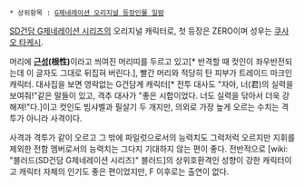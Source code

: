  * 상위항목 : [[G제네레이션 오리지널 등장인물 일람]]

[[SD건담 G제네레이션 시리즈]]의 오리지널 캐릭터로, 첫 등장은 ZERO이며 성우는 [[쿠사오 타케시]].

머리에 '''[[근성]](根性)'''이라고 씌여진 머리띠를 두르고 있고[* 반격할 때 컷인이 좌우반전되는데 이 글자도 그대로 뒤집혀 버린다.], 빨간 머리와 적당히 탄 피부가 트레이드 마크인 캐릭터. 대사집을 보면 영락없는 G건담계 캐릭터[* 전투 대사도 "자아, 너(君)의 실력을 보여줘!"같은 말들이 있고, 격추 대사가 "좋은 시합이었다. 너도 실력을 닦아서 더욱 강해져!"다.]이고 컷인도 빔샤벨과 필살기 두 개지만, 의외로 가장 높게 오르는 수치는 격투가 아니라 사격이다.

사격과 격투가 같이 오르고 그 밖에 파일럿으로서의 능력치도 그럭저럭 오르지만 지휘를 제외한 전함 멤버로서의 능력치는 그다지 기대하지 않는 편이 좋다. 전반적으로 [wiki: "블러드(SD건담 G제네레이션 시리즈)" 블러드]의 상위호환격인 성향이 강한 캐릭터이고 캐릭터 자체의 인기도 좋은 편이었지만, F 이후로는 출연이 없다.
